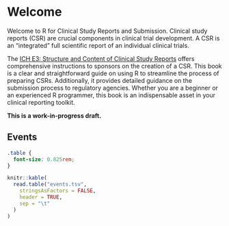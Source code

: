 # Welcome {.unnumbered}

Welcome to R for Clinical Study Reports and Submission.
Clinical study reports (CSR) are crucial components in clinical trial development.
A CSR is an "integrated" full scientific report of an individual clinical trials.

The [ICH E3: Structure and Content of Clinical Study Reports](https://database.ich.org/sites/default/files/E3_Guideline.pdf)
offers comprehensive instructions to sponsors on the creation of a CSR.
This book is a clear and straightforward guide on using R to streamline the
process of preparing CSRs. Additionally, it provides detailed guidance on the
submission process to regulatory agencies. Whether you are a beginner or an
experienced R programmer, this book is an indispensable asset in your
clinical reporting toolkit.

**This is a work-in-progress draft.**

::: {.content-visible when-format="html"}

## Events {.unnumbered}

```css
.table {
  font-size: 0.825rem;
}
```

```r
knitr::kable(
  read.table("events.tsv",
    stringsAsFactors = FALSE,
    header = TRUE,
    sep = "\t"
  )
)
```

:::
